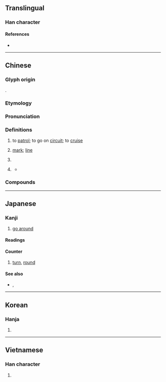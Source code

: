 {{also|廵}}
{{character info}}
{{character info|0x2F881}}
==Translingual==

===Han character===
{{Han char|rn=47|rad=巛|as=03|sn=6|four=32303|canj=YVVV|ids=⿺辶巛}}

====References====
* {{Han ref|kx=0324.110|dkj=08680|dj=0624.170|hdz=63817.090|uh=5DE1|ud=24033|bh=A8B5|bd=43189}}

----

==Chinese==
{{zh-forms|alt=廵}}

===Glyph origin===
{{Han etym}}
{{Han compound|辵|川|ls=psc|c1=s|c2=p|t1=walk}}.

===Etymology===
{{rfe|zh}}

===Pronunciation===
{{zh-pron
|m=xún
|m-s=xun2
|c=ceon4
|c-t=tun3
|g=xyn4
|h=pfs=sùn;gd=sun2
|j=xyng1
|mb=sě̤ng
|md=sùng
|mn=sûn
|mn-t=sung5
|w=3xxin,3xxyn
|x=sen2
|mc=y
|oc=y
|cat=v,mn:n,cls
}}

===Definitions===
{{zh-hanzi}}

# to [[patrol]]; to go on [[circuit]]; to [[cruise]]
# {{lb|zh|Hokkien}} [[mark]]; [[line]]
# {{zh-classifier|[[round]]s of [[drink]]s during a [[banquet]]}}
# {{lb|zh|Hokkien}} {{zh-classifier|[[line]]s}}
#* {{zh-x|無情 的 皺痕\皺{liâu}紋{hûn}　一 巡 又 一 巡　歲月 染{ní} 成{sêng} 白雪{soat} 的 頭毛||TW|ref='''2017''', {{lang|zh|陳雷}}, lyrics by {{lang|zh|郭之儀}}, [https://www.youtube.com/watch?v=xIfVkYx75EI {{lang|zh|媽媽的皺紋}}]}}

===Compounds===
{{zh-der|大巡行|古蹟巡禮|分巡|徼巡|三巡|代天巡狩|南巡|出巡|搠筆巡街|當直巡邏|當巡|海上巡邏|梭巡|巡撫|巡查|巡綽|巡更|巡訪|巡禮|巡迴審判|酒過三巡|巡洋艦|巡邊員|巡航|巡防營|警巡|巡逴|巡視|巡防艦|巡察|巡軍|巡警|巡風|巡捕房|巡防|巡狩|巡靖|巡哨|巡遊|巡商|巡指間|巡鋪|巡守|巡邏艇|巡捕|巡按使|巡診|巡迴劇團|逡巡|巡迴學校|巡邏箱|巡邏|巡迴公演|巡迴|巡行|巡緝|巡檢|巡杯|巡弋飛彈|巡弋|巡幸|巡官|巡夜|巡堂|巡問|巡佐|軍巡鋪|巡兵|巡迴大使|巡按|巡店|巡巡}}

----

==Japanese==

===Kanji===
{{ja-kanji|grade=c|rs=巛04}}

# [[go around]]

====Readings====
{{ja-readings
|goon=じゅん
|kanon=しゅん
|kun=めぐ-る, めぐ-り
}}

====Counter====
{{ja-pos|counter|じゅん}}

# [[turn]], [[round]]

====See also====
* {{ja-r|周|しゅう}}, {{ja-r|回り|まわり}}

----

==Korean==

===Hanja===
{{ko-hanja|hangeul=순|rv=sun|mr=sun}}

# {{rfdef|ko|sort=巛04}}

----

==Vietnamese==

===Han character===
{{vi-readings|reading=tuần|rs=巛04}}

# {{rfdef|vi}}